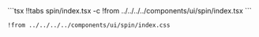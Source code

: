 

<CodeTabs>
```tsx !!tabs spin/index.tsx -c
!from ../../../../components/ui/spin/index.tsx
```

```tsx !!tabs spin/index.css -c
!from ../../../../components/ui/spin/index.css
```
</CodeTabs>